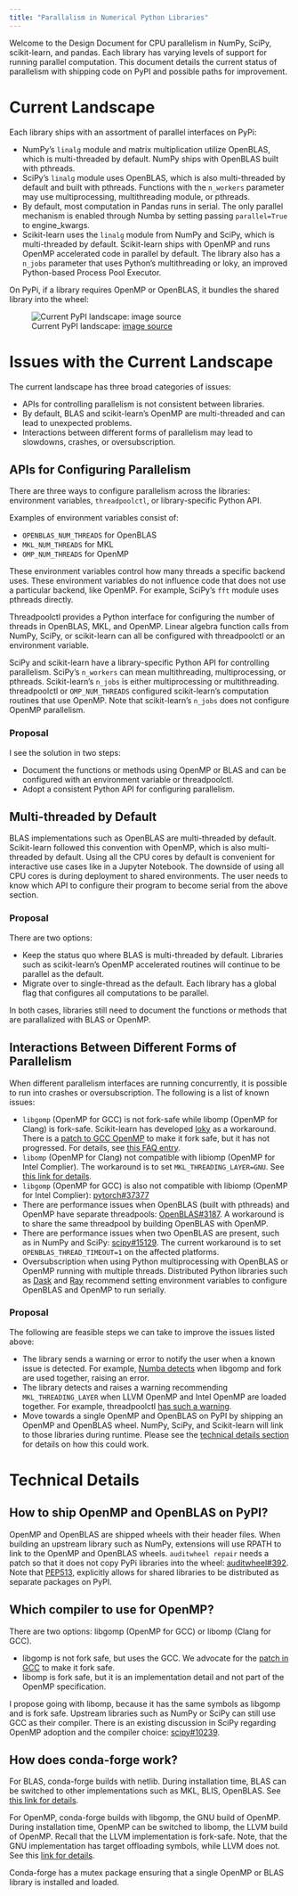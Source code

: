 ```yaml
---
title: "Parallalism in Numerical Python Libraries"
---
```


Welcome to the Design Document for CPU parallelism in NumPy, SciPy, scikit-learn, and pandas. Each library has varying levels of support for running parallel computation. This document details the current status of parallelism with shipping code on PyPI and possible paths for improvement.

# Current Landscape

Each library ships with an assortment of parallel interfaces on PyPi:

- NumPy's `linalg` module and matrix multiplication utilize OpenBLAS, which is multi-threaded by default. NumPy ships with OpenBLAS built with pthreads.
- SciPy's `linalg` module uses OpenBLAS, which is also multi-threaded by default and built with pthreads. Functions with the `n_workers` parameter may use multiprocessing, multithreading module, or pthreads.
- By default, most computation in Pandas runs in serial. The only parallel mechanism is enabled through Numba by setting passing `parallel=True` to engine_kwargs.
- Scikit-learn uses the `linalg` module from NumPy and SciPy, which is multi-threaded by default. Scikit-learn ships with OpenMP and runs OpenMP accelerated code in parallel by default. The library also has a `n_jobs` parameter that uses Python's multithreading or loky, an improved Python-based Process Pool Executor.

On PyPi, if a library requires OpenMP or OpenBLAS, it bundles the shared library into the wheel:

![Current PyPI landscape: [image source](https://www.slideshare.net/RalfGommers/parallelism-in-a-numpybased-program)](images/pypi.jpg){fig-alt="NumPy, SciPy, and Scikit-learn vendoring shared libraries such as OpenMP or OpenBLAS"}


# Issues with the Current Landscape

The current landscape has three broad categories of issues:

- APIs for controlling parallelism is not consistent between libraries.
- By default, BLAS and scikit-learn's OpenMP are multi-threaded and can lead to unexpected problems.
- Interactions between different forms of parallelism may lead to slowdowns, crashes, or oversubscription.

## APIs for Configuring Parallelism

There are three ways to configure parallelism across the libraries: environment variables, `threadpoolctl`, or library-specific Python API.

Examples of environment variables consist of:

- `OPENBLAS_NUM_THREADS` for OpenBLAS
- `MKL_NUM_THREADS` for MKL
- `OMP_NUM_THREADS` for OpenMP

These environment variables control how many threads a specific backend uses. These environment variables do not influence code that does not use a particular backend, like OpenMP. For example, SciPy's `fft` module uses pthreads directly.

Threadpoolctl provides a Python interface for configuring the number of threads in OpenBLAS, MKL, and OpenMP. Linear algebra function calls from NumPy, SciPy, or scikit-learn can all be configured with threadpoolctl or an environment variable.

SciPy and scikit-learn have a library-specific Python API for controlling parallelism. SciPy's `n_workers` can mean multithreading, multiprocessing, or pthreads. Scikit-learn's `n_jobs` is either multiprocessing or multithreading. threadpoolctl or `OMP_NUM_THREADS` configured scikit-learn's computation routines that use OpenMP. Note that scikit-learn's `n_jobs` does not configure OpenMP parallelism.

### Proposal
I see the solution in two steps:

- Document the functions or methods using OpenMP or BLAS and can be configured with an environment variable or threadpoolctl.
- Adopt a consistent Python API for configuring parallelism.


## Multi-threaded by Default

BLAS implementations such as OpenBLAS are multi-threaded by default. Scikit-learn followed this convention with OpenMP, which is also multi-threaded by default. Using all the CPU cores by default is convenient for interactive use cases like in a Jupyter Notebook. The downside of using all CPU cores is during deployment to shared environments. The user needs to know which API to configure their program to become serial from the above section.

### Proposal

There are two options:

- Keep the status quo where BLAS is multi-threaded by default. Libraries such as scikit-learn's OpenMP accelerated routines will continue to be parallel as the default.
- Migrate over to single-thread as the default. Each library has a global flag that configures all computations to be parallel.

In both cases, libraries still need to document the functions or methods that are parallalized with BLAS or OpenMP.

## Interactions Between Different Forms of Parallelism

When different parallelism interfaces are running concurrently, it is possible to run into crashes or oversubscription. The following is a list of known issues:

- `libgomp` (OpenMP for GCC) is not fork-safe while libomp (OpenMP for Clang) is fork-safe. Scikit-learn has developed [loky](https://github.com/joblib/loky)  as a workaround. There is a [patch to GCC OpenMP](https://gcc.gnu.org/bugzilla/show_bug.cgi?id=60035) to make it fork safe, but it has not progressed. For details, see [this FAQ entry](https://scikit-learn.org/stable/faq.html#why-do-i-sometime-get-a-crash-freeze-with-n-jobs-1-under-osx-or-linux).
- `libomp` (OpenMP for Clang) not compatible with libiomp (OpenMP for Intel Complier). The workaround is to set `MKL_THREADING_LAYER=GNU`. See [this link for details](https://github.com/joblib/threadpoolctl/blob/master/multiple_openmp.md).
- `libgomp` (OpenMP for GCC) is also not compatible with libiomp (OpenMP for Intel Complier): [pytorch#37377](https://github.com/pytorch/pytorch/issues/37377)
- There are performance issues when OpenBLAS (built with pthreads) and OpenMP have separate threadpools: [OpenBLAS#3187](https://github.com/xianyi/OpenBLAS/issues/3187). A workaround is to share the same threadpool by building OpenBLAS with OpenMP.
- There are performance issues when two OpenBLAS are present, such as in NumPy and SciPy: [scipy#15129](https://github.com/scipy/scipy/issues/15129). The current workaround is to set `OPENBLAS_THREAD_TIMEOUT=1` on the affected platforms.
- Oversubscription when using Python multiprocessing with OpenBLAS or OpenMP running with multiple threads. Distributed Python libraries such as [Dask](https://docs.dask.org/en/stable/array-best-practices.html#avoid-oversubscribing-threads) and [Ray](https://docs.ray.io/en/latest/serve/scaling-and-resource-allocation.html#configuring-parallelism-with-omp-num-threads) recommend setting environment variables to configure OpenBLAS and OpenMP to run serially.


### Proposal
The following are feasible steps we can take to improve the issues listed above:

- The library sends a warning or error to notify the user when a known issue is detected. For example, [Numba detects](https://github.com/numba/numba/blob/2e9b58cfce0391b968ab8c7c84393cc12c4d1bfb/numba/np/ufunc/omppool.cpp#L107-L124) when libgomp and fork are used together, raising an error.
- The library detects and raises a warning recommending `MKL_THREADING_LAYER` when LLVM OpenMP and Intel OpenMP are loaded together. For example, threadpoolctl [has such a warning](https://github.com/joblib/threadpoolctl/blob/a39c6a49a297d0ef941269fc655670b63edab84c/threadpoolctl.py#L750-L762).
- Move towards a single OpenMP and OpenBLAS on PyPI by shipping an OpenMP and OpenBLAS wheel. NumPy, SciPy, and Scikit-learn will link to those libraries during runtime. Please see the [technical details section](#technical-details) for details on how this could work.


# Technical Details

## How to ship OpenMP and OpenBLAS on PyPI?

OpenMP and OpenBLAS are shipped wheels with their header files. When building an upstream library such as NumPy, extensions will use RPATH to link to the OpenMP and OpenBLAS wheels. `auditwheel repair` needs a patch so that it does not copy PyPi libraries into the wheel: [auditwheel#392](https://github.com/pypa/auditwheel/pull/392). Note that [PEP513](https://peps.python.org/pep-0513/#auditwheel), explicitly allows for shared libraries to be distributed as separate packages on PyPI.

## Which compiler to use for OpenMP?

There are two options: libgomp (OpenMP for GCC) or libomp (Clang for GCC).

- libgomp is not fork safe, but uses the GCC. We advocate for the [patch in GCC](https://gcc.gnu.org/bugzilla/show_bug.cgi?id=60035) to make it fork safe.
- libomp is fork safe, but it is an implementation detail and not part of the OpenMP specification.

I propose going with libomp, because it has the same symbols as libgomp and is fork safe. Upstream libraries such as NumPy or SciPy can still use GCC as their compiler. There is an existing discussion in SciPy regarding OpenMP adoption and the compiler choice: [scipy#10239](https://github.com/scipy/scipy/issues/10239).

## How does conda-forge work?

For BLAS, conda-forge builds with netlib. During installation time, BLAS can be switched to other implementations such as MKL, BLIS, OpenBLAS. See [this link for details](https://conda-forge.org/docs/maintainer/knowledge_base.html#switching-blas-implementation).

For OpenMP, conda-forge builds with libgomp, the GNU build of OpenMP. During installation time, OpenMP can be switched to libomp, the LLVM build of OpenMP. Recall that the LLVM implementation is fork-safe. Note, that the GNU implementation has target offloading symbols, while LLVM does not. See this [link for details](https://conda-forge.org/docs/maintainer/knowledge_base.html#openmp).

Conda-forge has a mutex package ensuring that a single OpenMP or BLAS library is installed and loaded.
